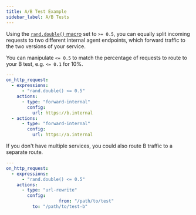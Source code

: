 ```yaml
---
title: A/B Test Example
sidebar_label: A/B Tests
---
```


Using the [`rand.double()`
macro](/docs/traffic-policy/macros/utility#randdouble--double) set to `>=
0.5`, you can equally split incoming requests to two different internal agent
endpoints, which forward traffic to the two versions of your service.

You can manipulate `<= 0.5` to match the percentage of requests to route to your
B test, e.g. `<= 0.1` for 10%.

```yaml mode=traffic-policy
---
on_http_request:
  - expressions:
      - "rand.double() <= 0.5"
    actions:
      - type: "forward-internal"
        config:
          url: https://b.internal
  - actions:
      - type: "forward-internal"
        config:
          url: https://a.internal
```

If you don't have multiple services, you could also route B traffic to a
separate route.

```yaml mode=traffic-policy
---
on_http_request:
  - expressions:
      - "rand.double() <= 0.5"
    actions:
      - type: "url-rewrite"
        config:
					from: "/path/to/test"
          to: "/path/to/test-b"
```
